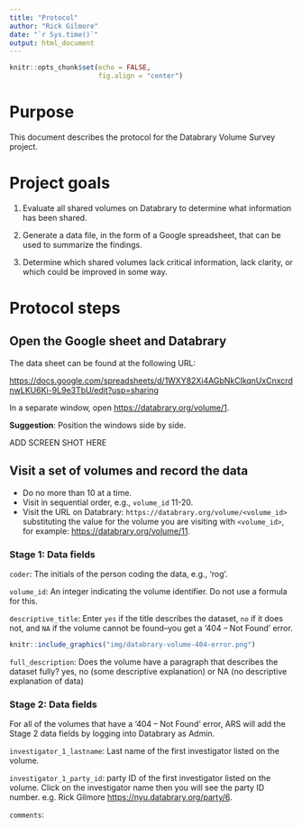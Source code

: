 ```yaml
---
title: "Protocol"
author: "Rick Gilmore"
date: "`r Sys.time()`"
output: html_document
---
```


```r
knitr::opts_chunk$set(echo = FALSE,
                      fig.align = "center")
```

# Purpose

This document describes the protocol for the Databrary Volume Survey project.

# Project goals

1. Evaluate all shared volumes on Databrary to determine what information has been shared.

2. Generate a data file, in the form of a Google spreadsheet, that can be used to summarize the findings.

3. Determine which shared volumes lack critical information, lack clarity, or which could be improved in some way.

# Protocol steps

## Open the Google sheet and Databrary

The data sheet can be found at the following URL:

<https://docs.google.com/spreadsheets/d/1WXY82Xi4AGbNkClkqnUxCnxcrdnwLKU6Ki-9L9e3TbU/edit?usp=sharing>

In a separate window, open <https://databrary.org/volume/1>.

**Suggestion**: Position the windows side by side.

ADD SCREEN SHOT HERE

## Visit a set of volumes and record the data

- Do no more than 10 at a time.
- Visit in sequential order, e.g., `volume_id` 11-20.
- Visit the URL on Databrary: `https://databrary.org/volume/<volume_id>` substituting the value for the volume you are visiting with `<volume_id>`, for example: <https://databrary.org/volume/11>.

### Stage 1: Data fields

`coder`: The initials of the person coding the data, e.g., 'rog'.

`volume_id`: An integer indicating the volume identifier. Do not use a formula for this.

`descriptive_title`: Enter `yes` if the title describes the dataset, `no` if it does not, and `NA` if the volume cannot be found--you get a '404 -- Not Found' error.

```r
knitr::include_graphics("img/databrary-volume-404-error.png")
```

`full_description`: Does the volume have a paragraph that describes the dataset fully? yes, no (some descriptive explanation) or NA (no descriptive explanation of data)

### Stage 2: Data fields

For all of the volumes that have a '404 -- Not Found' error, ARS will add the Stage 2 data fields by logging into Databrary as Admin.

`investigator_1_lastname`: Last name of the first investigator listed on the volume.  

`investigator_1_party_id`: party ID of the first investigator listed on the volume. Click on the investigator name then you will see the party ID number. e.g. Rick Gilmore <https://nyu.databrary.org/party/6>. 

`comments`:
